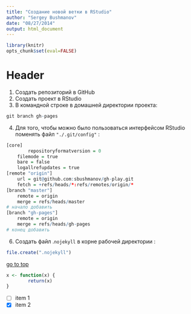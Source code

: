 ```yaml
---
title: "Создание новой ветки в RStudio"
author: "Sergey Bushmanov"
date: "08/27/2014"
output: html_document
---
```

```r
library(knitr)
opts_chunk$set(eval=FALSE)
```

<h1 id="top"> Header</h1>

1. Создать репозиторий в GitHub
2. Создать проект в RStudio
3. В командной строке в домашней директории проекта:

```r
git branch gh-pages
```

4. Для того, чтобы можно было пользоваться интерфейсом RStudio поменять файл `"./.git/config"` :

```r
[core]
        repositoryformatversion = 0
    filemode = true
    bare = false
    logallrefupdates = true
[remote "origin"]
    url = git@github.com:sbushmanov/gh-play.git
    fetch = +refs/heads/*:refs/remotes/origin/*
[branch "master"]
    remote = origin
    merge = refs/heads/master
# начало добавить
[branch "gh-pages"]
    remote = origin
    merge = refs/heads/gh-pages
# конец добавить
```

6. Создать файл .`nojekyll` в корне рабочей директории :

```r
file.create(".nojekyll")
```

[go to top](#top)

```r
x <- function(x) {
        return(x)
}
```

- [ ] item 1
- [x] item 2
